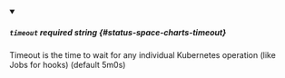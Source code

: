 
<details className="config-field" data-expandable="false" open>
<summary>

##### `timeout` <span className="config-field-required" data-required="false">required</span> <span className="config-field-type">string</span> <span className="config-field-default"></span> <span className="config-field-enum"></span> {#status-space-charts-timeout}

Timeout is the time to wait for any individual Kubernetes operation (like Jobs for hooks) (default 5m0s)

</summary>



</details>
